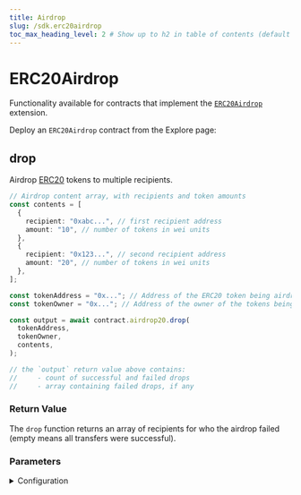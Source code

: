 ```yaml
---
title: Airdrop
slug: /sdk.erc20airdrop
toc_max_heading_level: 2 # Show up to h2 in table of contents (default is up to h3)
---
```



# ERC20Airdrop

Functionality available for contracts that implement the
[`ERC20Airdrop`](/solidity/extensions) extension.

Deploy an `ERC20Airdrop` contract from the Explore page:

<div className="centered">
  <DeployThisContractButton
    link={"https://thirdweb.com/thirdweb.eth/AirdropERC20?via=portal"}
    contractType="airdrop-erc20"
  />
</div>

## drop

Airdrop [ERC20](/solidity/extensions/erc20) tokens to multiple recipients.

```typescript
// Airdrop content array, with recipients and token amounts
const contents = [
  {
    recipient: "0xabc...", // first recipient address
    amount: "10", // number of tokens in wei units
  },
  {
    recipient: "0x123...", // second recipient address
    amount: "20", // number of tokens in wei units
  },
];

const tokenAddress = "0x..."; // Address of the ERC20 token being airdropped
const tokenOwner = "0x..."; // Address of the owner of the tokens being airdropped

const output = await contract.airdrop20.drop(
  tokenAddress,
  tokenOwner,
  contents,
);

// the `output` return value above contains:
//     - count of successful and failed drops
//     - array containing failed drops, if any
```

### Return Value

The `drop` function returns an array of recipients for who the airdrop failed (empty means all transfers were successful).

### Parameters

<details>
  <summary>Configuration</summary>
  <div>

### tokenAddress

A `string` representing the address of the ERC20 token being airdropped:

```typescript
// highlight-start
const tokenAddress = "0x..."; // Address of the ERC20 token being airdropped
// highlight-end

const contents = [
  {
    recipient: "0xabc...", // first recipient address
    amount: "10", // number of tokens in wei units
  },
  {
    recipient: "0x123...", // second recipient address
    amount: "20", // number of tokens in wei units
  },
];

const tokenOwner = "0x...";

const output = await contract.airdrop20.drop(
  tokenAddress,
  tokenOwner,
  contents,
);
```

### tokenOwner

A `string` representing the address of the owner of the tokens being airdropped:

```typescript
const contents = [
  {
    recipient: "0xabc...", // first recipient address
    amount: "10", // number of tokens in wei units
  },
  {
    recipient: "0x123...", // second recipient address
    amount: "20", // number of tokens in wei units
  },
];

const tokenAddress = "0x...";
// highlight-start
const tokenOwner = "0x..."; // Address of the owner of the tokens being airdropped
// highlight-end

const output = await contract.airdrop20.drop(
  tokenAddress,
  tokenOwner,
  contents,
);
```

### contents

An `array` of the contents of the airdrop, containing the recipients addresses and tokenId to airdrop.

```typescript
// highlight-start
const contents = [
  {
    recipient: "0xabc...", // first recipient address
    amount: "10", // number of tokens in wei units
  },
  {
    recipient: "0x123...", // second recipient address
    amount: "20", // number of tokens in wei units
  },
];
// highlight-end

const tokenAddress = "0x...";
const tokenOwner = "0x...";

const output = await contract.airdrop20.drop(
  tokenAddress,
  tokenOwner,
  contents,
);
```

  </div>
</details>
